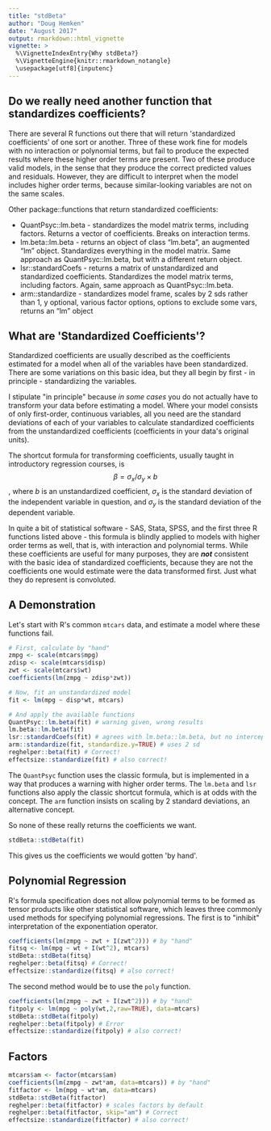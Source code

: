 ```yaml
---
title: "stdBeta"
author: "Doug Hemken"
date: "August 2017"
output: rmarkdown::html_vignette
vignette: >
  %\VignetteIndexEntry{Why stdBeta?}
  %\VignetteEngine{knitr::rmarkdown_notangle}
  \usepackage[utf8]{inputenc}
---
```


## Do we really need another function that standardizes coefficients?
There are several R functions out there that will return \'standardized
coefficients\' of one sort or another.  Three of these work fine for
models with no interaction or polynomial terms, but fail to produce
the expected results where these higher order terms are present.
Two of these produce valid models, in the sense that they produce
the correct predicted values and residuals.  However, they are
difficult to interpret when the model includes
higher order terms, because similar-looking variables are not
on the same scales.

Other package::functions that return standardized coefficients:

- QuantPsyc::lm.beta - standardizes the model matrix terms, including factors.  Returns a vector of coefficients. Breaks on interaction terms.
- lm.beta::lm.beta - returns an object of class "lm.beta", an augmented "lm" object.  Standardizes everything in the model matrix.  Same approach as QuantPsyc::lm.beta, but with a different return object.
- lsr::standardCoefs - returns a matrix of unstandardized and standardized coefficients.  Standardizes the model matrix terms, including factors.  Again, same approach as QuantPsyc::lm.beta.
- arm::standardize - standardizes model frame, scales by 2 sds rather than 1, y optional, various factor options, options to exclude some vars, returns an "lm" object

## What are \'Standardized Coefficients\'?
Standardized coefficients are usually described as the coefficients estimated
for a model when all of the variables have been standardized.  There are
some variations on this basic idea, but they all begin by first - in
principle - standardizing the variables.

I stipulate \"in principle\" because *in some cases* you do not actually have to transform
your data before estimating a model.  Where your model
consists of only first-order, continuous variables, all you need are the
standard deviations of each of your variables to calculate standardized
coefficients from the unstandardized coefficients (coefficients in your
data\'s original units).

The shortcut formula for transforming coefficients, usually taught in introductory
regression courses, is
$$\beta = \sigma_x/\sigma_y \times b$$, where $b$ is an unstandardized
coefficient, $\sigma_x$ is the standard deviation of the independent
variable in question, and $\sigma_y$ is the standard deviation of the
dependent variable.

In quite a bit of statistical software - SAS, Stata, SPSS, and the first
three R functions listed above - this formula is blindly applied to
models with higher order terms as well, that is, with interaction and polynomial terms.
While these coefficients are useful for many purposes, they are ***not***
consistent with the basic idea of standardized coefficients, because
they are not the coefficients one would estimate were the data transformed
first.  Just what they do represent is convoluted.

## A Demonstration
Let\'s start with R\'s common `mtcars` data, and estimate a model
where these functions fail.
```r
# First, calculate by "hand"
zmpg <- scale(mtcars$mpg)
zdisp <- scale(mtcars$disp)
zwt <- scale(mtcars$wt)
coefficients(lm(zmpg ~ zdisp*zwt))

# Now, fit an unstandardized model
fit <- lm(mpg ~ disp*wt, mtcars)

# And apply the available functions
QuantPsyc::lm.beta(fit) # warning given, wrong results
lm.beta::lm.beta(fit)
lsr::standardCoefs(fit) # agrees with lm.beta::lm.beta, but no intercept
arm::standardize(fit, standardize.y=TRUE) # uses 2 sd
reghelper::beta(fit) # Correct!
effectsize::standardize(fit) # also correct!
```

The `QuantPsyc` function uses the classic formula, but
is implemented in a way that produces a warning with 
higher order terms.  The `lm.beta` and `lsr` functions also apply
the classic shortcut formula, which is at odds with the concept.
The `arm` function insists on scaling by 2 standard deviations,
an alternative concept.

So none of these really returns the coefficients we want.

```r
stdBeta::stdBeta(fit)
```
This gives us the coefficients we would gotten \'by hand\'.

## Polynomial Regression
R\'s formula specification does not allow polynomial terms to
be formed as tensor products like other statistical software,
which leaves three commonly used methods for specifying
polynomial regressions.  The first is to \"inhibit\" interpretation
of the exponentiation operator.

```r
coefficients(lm(zmpg ~ zwt + I(zwt^2))) # by "hand"
fitsq <- lm(mpg ~ wt + I(wt^2), mtcars)
stdBeta::stdBeta(fitsq)
reghelper::beta(fitsq) # Correct!
effectsize::standardize(fitsq) # also correct!

```

The second method would be to use the `poly` function.
```r
coefficients(lm(zmpg ~ zwt + I(zwt^2))) # by "hand"
fitpoly <- lm(mpg ~ poly(wt,2,raw=TRUE), data=mtcars)
stdBeta::stdBeta(fitpoly)
reghelper::beta(fitpoly) # Error
effectsize::standardize(fitpoly) # also correct!
```

## Factors

```r
mtcars$am <- factor(mtcars$am)
coefficients(lm(zmpg ~ zwt*am, data=mtcars)) # by "hand"
fitfactor <- lm(mpg ~ wt*am, data=mtcars)
stdBeta::stdBeta(fitfactor)
reghelper::beta(fitfactor) # scales factors by default
reghelper::beta(fitfactor, skip="am") # Correct
effectsize::standardize(fitfactor) # also correct!
```
